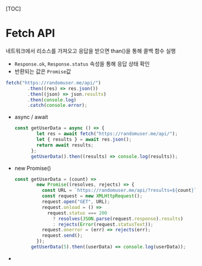 [TOC]


# Fetch API

네트워크에서 리소스를 가져오고 응답을 받으면 than()을 통해 콜백 함수 실행

- `Response.ok`, `Response.status` 속성을 통해 응답 상태 확인
- 반환되는 값은 `Promise`값

```js
fetch("https://randomuser.me/api/")
        .then((res) => res.json())
        .then((json) => json.results)
        .then(console.log)
        .catch(console.error);
```

- async / await

  ```js
  const getUserData = async () => {
          let res = await fetch("https://randomuser.me/api/");
          let { results } = await res.json();
          return await results;
        };
        getUserData().then((results) => console.log(results));
  ```

- new Promise()

  ```js
  const getUserData = (count) =>
          new Promise((resolves, rejects) => {
            const URL = `https://randomuser.me/api/?results=${count}`;
            const request = new XMLHttpRequest();
            request.open("GET", URL);
            request.onload = () =>
              request.status === 200
                ? resolves(JSON.parse(request.response).results)
                : rejects(Error(request.statusText));
            request.onerror = (err) => rejects(err);
            request.send();
          });
        getUserData(5).then((userData) => console.log(userData));
  ```

-

